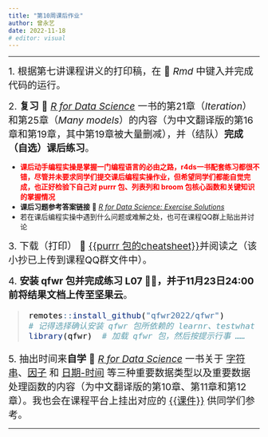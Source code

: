 ```yaml
---
title: "第10周课后作业"
author: 曾永艺
date: 2022-11-18
# editor: visual
---
```


<hr>

[1. 根据第七讲课程讲义的打印稿，在 📑 _Rmd_ 中键入并完成代码的运行。]{style="font-size:1.2rem"}

[2. **复习** 📖 [_R for Data Science_](https://r4ds.had.co.nz/) 一书的第21章（_Iteration_）和第25章（_Many models_）的内容（为中文翻译版的第16章和第19章，其中第19章被大量删减），并（结队）**完成（自选）课后练习**。]{style="font-size:1.2rem"}

:::{.callout-note appearance="simple"}
- [**课后动手编程实操是掌握一门编程语言的必由之路，r4ds一书配套练习都很不错，尽管并未要求同学们提交课后编程实操作业，但希望同学们都能自觉完成，也正好检验下自己对 purrr 包、列表列和 broom 包核心函数和关键知识的掌握情况**]{style="color:red"}
- **课后习题参考答案链接** 📖 [_R for Data Science: Exercise Solutions_](https://jrnold.github.io/r4ds-exercise-solutions/)
- 若在课后编程实操中遇到什么问题或难解之处，也可在课程QQ群上贴出并讨论
:::

[3. 下载（打印） 📰 [{{purrr 包的cheatsheet}}](https://posit.co/wp-content/uploads/2022/10/purrr.pdf)并阅读之（该小抄已上传到课程QQ群文件中）。]{style="font-size:1.2rem"}

[4. **安装 qfwr 包并完成练习 L07 👩‍💻，并于11月23日24:00前将结果文档上传至坚果云**。]{style="font-size:1.2rem"}

<blockquote style="margin-left: 1.2rem; font-size: 1.2rem; color: black">
```r
remotes::install_github("qfwr2022/qfwr")
# 记得选择确认安装 qfwr 包所依赖的 learnr、testwhat 等包
library(qfwr)  # 加载 qfwr 包，然后按提示行事 ……
```
</blockquote>

[5. 抽出时间来**自学** 📖 [_R for Data Science_](https://r4ds.had.co.nz/) 一书关于 [字符串](https://r4ds.had.co.nz/strings.html)、[因子](https://r4ds.had.co.nz/factors.html) 和 [日期-时间](https://r4ds.had.co.nz/dates-and-times.html) 等三种重要数据类型以及重要数据处理函数的内容（为中文翻译版的第10章、第11章和第12章）。我也会在课程平台上挂出对应的 [{{课件}}](https://qfwr2022.netlify.app/weeks/week-x.html) 供同学们参考。]{style="font-size:1.2rem"}

<!-- [**注：第4项作业的提交截止日期为11月23日24:00**]{style="font-size:1rem; color:red"} -->

<hr>

